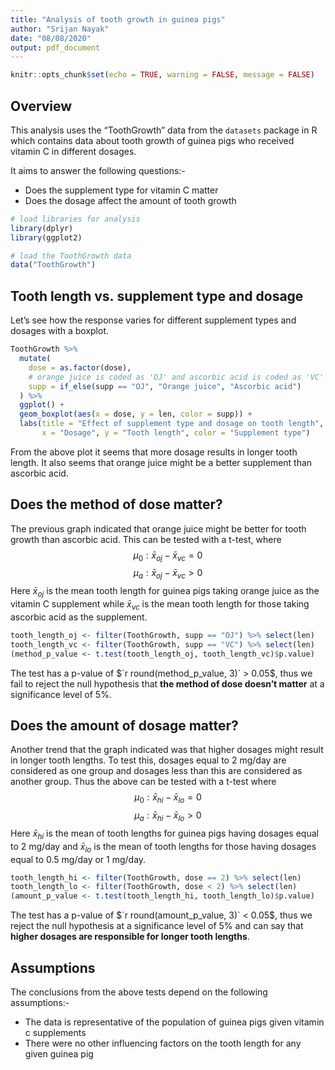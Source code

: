 ```yaml
---
title: "Analysis of tooth growth in guinea pigs"
author: "Srijan Nayak"
date: "08/08/2020"
output: pdf_document
---
```


```r
knitr::opts_chunk$set(echo = TRUE, warning = FALSE, message = FALSE)
```

## Overview

This analysis uses the "ToothGrowth" data from the `datasets` package in R which
contains data about tooth growth of guinea pigs who received vitamin C
in different dosages.

It aims to answer the following questions:-

  * Does the supplement type for vitamin C matter
  * Does the dosage affect the amount of tooth growth

```r
# load libraries for analysis
library(dplyr)
library(ggplot2)
```

```r
# load the ToothGrowth data
data("ToothGrowth")
```

## Tooth length vs. supplement type and dosage

Let's see how the response varies for different supplement types and dosages
with a boxplot.

```r
ToothGrowth %>%
  mutate(
    dose = as.factor(dose),
    # orange juice is coded as 'OJ' and ascorbic acid is coded as 'VC'
    supp = if_else(supp == "OJ", "Orange juice", "Ascorbic acid")
  ) %>%
  ggplot() +
  geom_boxplot(aes(x = dose, y = len, color = supp)) +
  labs(title = "Effect of supplement type and dosage on tooth length",
       x = "Dosage", y = "Tooth length", color = "Supplement type")
```

From the above plot it seems that more dosage results in longer tooth length. It
also seems that orange juice might be a better supplement than ascorbic acid.

## Does the method of dose matter?

The previous graph indicated that orange juice might be better for tooth growth
than ascorbic acid. This can be tested with a t-test, where
$$
\mu_0: \bar{x}_{oj} - \bar{x}_{vc} = 0
$$
$$
\mu_a: \bar{x}_{oj} - \bar{x}_{vc} > 0
$$
Here $\bar{x}_{oj}$ is the mean tooth length for guinea pigs taking orange juice
as the vitamin C supplement while $\bar{x}_{vc}$ is the mean tooth length for
those taking ascorbic acid as the supplement.

```r
tooth_length_oj <- filter(ToothGrowth, supp == "OJ") %>% select(len)
tooth_length_vc <- filter(ToothGrowth, supp == "VC") %>% select(len)
(method_p_value <- t.test(tooth_length_oj, tooth_length_vc)$p.value)
```

The test has a p-value of $`r round(method_p_value, 3)` > 0.05$, thus we fail to
reject the null hypothesis that **the method of dose doesn't matter** at a
significance level of 5%.

## Does the amount of dosage matter?

Another trend that the graph indicated was that higher dosages might result in
longer tooth lengths. To test this, dosages equal to 2 mg/day are considered as
one group and dosages less than this are considered as another group.
Thus the above can be tested with a t-test where
$$
\mu_0: \bar{x}_{hi} - \bar{x}_{lo} = 0
$$
$$
\mu_a: \bar{x}_{hi} - \bar{x}_{lo} > 0
$$
Here $\bar{x}_{hi}$ is the mean of tooth lengths for guinea pigs having dosages
equal to 2 mg/day and $\bar{x}_{lo}$ is the mean of tooth lengths for
those having dosages equal to 0.5 mg/day or 1 mg/day.

```r
tooth_length_hi <- filter(ToothGrowth, dose == 2) %>% select(len)
tooth_length_lo <- filter(ToothGrowth, dose < 2) %>% select(len)
(amount_p_value <- t.test(tooth_length_hi, tooth_length_lo)$p.value)
```

The test has a p-value of $`r round(amount_p_value, 3)` < 0.05$, thus we reject
the null hypothesis at a significance level of 5% and can say that **higher
dosages are responsible for longer tooth lengths**.

## Assumptions

The conclusions from the above tests depend on the following assumptions:-

  * The data is representative of the population of guinea pigs given vitamin c
  supplements
  * There were no other influencing factors on the tooth length for any given
  guinea pig
